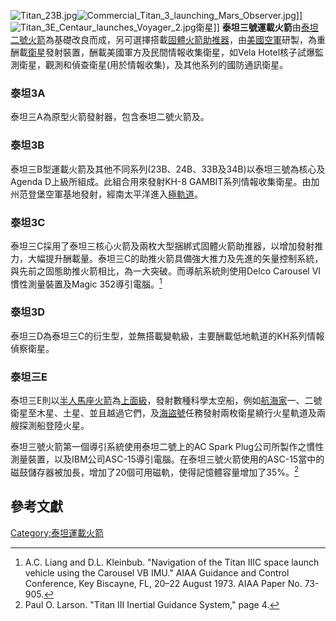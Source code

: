 {{Unreferenced|time=2012-09-21T04:54:18+00:00 }}
{{noteTA
|T=zh-hans:大力神3号运载火箭; zh-hant:泰坦三號運載火箭;
|G1=Aero
}}

[[File:Titan_23B.jpg|thumb]][[File:Commercial_Titan_3_launching_Mars_Observer.jpg|thumb]]]][[File:Titan_3E_Centaur_launches_Voyager_2.jpg|thumb]]衛星]]
'''泰坦三號運載火箭'''由[[泰坦二號火箭|泰坦二號火箭]]為基礎改良而成，另可選擇搭載[[固體火箭助推器|固體火箭助推器]]，由[[美國空軍|美國空軍]]研製，為重酬載[[衛星|衛星]]發射裝置，酬載美國軍方及民間情報收集衛星，如Vela Hotel核子試爆監測衛星，觀測和偵查衛星(用於情報收集)，及其他系列的國防通訊衛星。
===泰坦3A===
{{main|泰坦三A運載火箭}}
泰坦三A為原型火箭發射器，包含泰坦二號火箭及{{link-en|變軌級|Transtage}}。
===泰坦3B===
{{main|泰坦三B運載火箭}}
泰坦三B型運載火箭及其他不同系列(23B、24B、33B及34B)以泰坦三號為核心及Agenda D上級所組成。此組合用來發射KH-8 GAMBIT系列情報收集衛星。由加州范登堡空軍基地發射，經南太平洋進入[[極軌道|極軌道]]。
===泰坦3C===
{{main|泰坦三C運載火箭}}
泰坦三C採用了泰坦三核心火箭及兩枚大型捆綁式固體火箭助推器，以增加發射推力，大幅提升酬載量。泰坦三C的助推火箭具備強大推力及先進的矢量控制系統，與先前之固態助推火箭相比，為一大突破。而導航系統則使用Delco Carousel VI慣性測量裝置及Magic 352導引電腦。<ref>A.C. Liang and D.L. Kleinbub. "Navigation of the Titan IIIC space launch vehicle using the Carousel VB IMU." AIAA Guidance and Control Conference, Key Biscayne, FL, 20–22 August 1973. AIAA Paper No. 73-905.</ref>
===泰坦3D===
{{main|泰坦三D運載火箭}}
泰坦三D為泰坦三C的衍生型，並無搭載變軌級，主要酬載低地軌道的KH系列情報偵察衛星。
===泰坦三E===
{{main|泰坦三E運載火箭}}
泰坦三E則以[[半人馬座火箭|半人馬座火箭]]為[[上面級|上面級]]，發射數種科學太空船，例如[[航海家計畫|航海家]]一、二號衛星至木星、土星、並且越過它們，及[[海盜號|海盜號]]任務發射兩枚衛星繞行火星軌道及兩艘探測船登陸火星。

泰坦三號火箭第一個導引系統使用泰坦二號上的AC Spark Plug公司所製作之慣性測量裝置，以及IBM公司ASC-15導引電腦。在泰坦三號火箭使用的ASC-15當中的磁鼓儲存器被加長，增加了20個可用磁軌，使得記憶體容量增加了35%。<ref>Paul O. Larson. "Titan III Inertial Guidance System," page 4.</ref>

==參考文獻==
{{reflist}}

{{ELVs}}

[[Category:泰坦運載火箭|Category:泰坦運載火箭]]